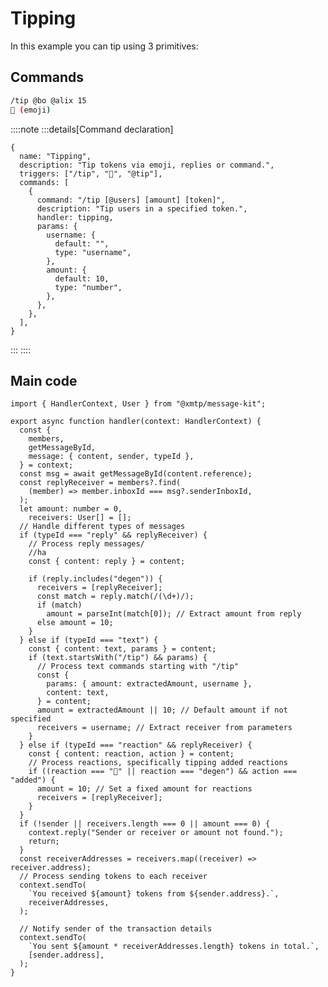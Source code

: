 # Tipping

In this example you can tip using 3 primitives:

## Commands

```bash [cmd]
/tip @bo @alix 15
🎩 (emoji)
```

::::note
:::details[Command declaration]

```tsx [src/commands.ts]
{
  name: "Tipping",
  description: "Tip tokens via emoji, replies or command.",
  triggers: ["/tip", "🎩", "@tip"],
  commands: [
    {
      command: "/tip [@users] [amount] [token]",
      description: "Tip users in a specified token.",
      handler: tipping,
      params: {
        username: {
          default: "",
          type: "username",
        },
        amount: {
          default: 10,
          type: "number",
        },
      },
    },
  ],
}
```

:::
::::

## Main code

```tsx [src/handler/tipping.ts]
import { HandlerContext, User } from "@xmtp/message-kit";

export async function handler(context: HandlerContext) {
  const {
    members,
    getMessageById,
    message: { content, sender, typeId },
  } = context;
  const msg = await getMessageById(content.reference);
  const replyReceiver = members?.find(
    (member) => member.inboxId === msg?.senderInboxId,
  );
  let amount: number = 0,
    receivers: User[] = [];
  // Handle different types of messages
  if (typeId === "reply" && replyReceiver) {
    // Process reply messages/
    //ha
    const { content: reply } = content;

    if (reply.includes("degen")) {
      receivers = [replyReceiver];
      const match = reply.match(/(\d+)/);
      if (match)
        amount = parseInt(match[0]); // Extract amount from reply
      else amount = 10;
    }
  } else if (typeId === "text") {
    const { content: text, params } = content;
    if (text.startsWith("/tip") && params) {
      // Process text commands starting with "/tip"
      const {
        params: { amount: extractedAmount, username },
        content: text,
      } = content;
      amount = extractedAmount || 10; // Default amount if not specified
      receivers = username; // Extract receiver from parameters
    }
  } else if (typeId === "reaction" && replyReceiver) {
    const { content: reaction, action } = content;
    // Process reactions, specifically tipping added reactions
    if ((reaction === "🎩" || reaction === "degen") && action === "added") {
      amount = 10; // Set a fixed amount for reactions
      receivers = [replyReceiver];
    }
  }
  if (!sender || receivers.length === 0 || amount === 0) {
    context.reply("Sender or receiver or amount not found.");
    return;
  }
  const receiverAddresses = receivers.map((receiver) => receiver.address);
  // Process sending tokens to each receiver
  context.sendTo(
    `You received ${amount} tokens from ${sender.address}.`,
    receiverAddresses,
  );

  // Notify sender of the transaction details
  context.sendTo(
    `You sent ${amount * receiverAddresses.length} tokens in total.`,
    [sender.address],
  );
}
```
